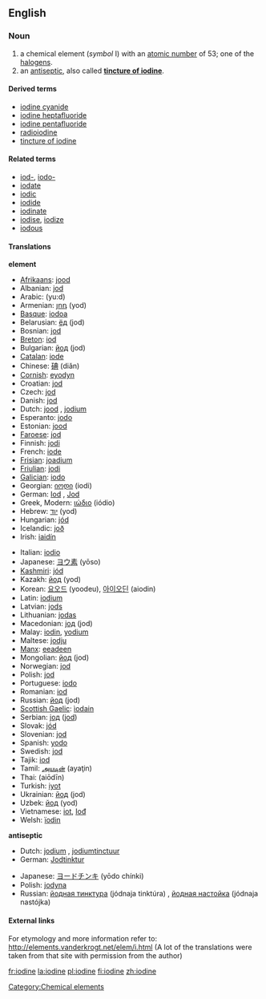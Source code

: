 ==English==
{{elements|I|tellurium|Te|xenon|Xe}}
=== Noun ===
{{en-noun-unc}}
{{wikipedia}}

# a chemical element (''symbol'' I) with an [[atomic number]] of 53; one of the [[halogen]]s.
# an [[antiseptic]], also called '''[[tincture of iodine]]'''.

====Derived terms====
*[[iodine cyanide]]
*[[iodine heptafluoride]]
*[[iodine pentafluoride]]
*[[radioiodine]]
*[[tincture of iodine]]

====Related terms====
*[[iod-]], [[iodo-]]
*[[iodate]]
*[[iodic]]
*[[iodide]]
*[[iodinate]]
*[[iodise]], [[iodize]]
*[[iodous]]

==== Translations ====

'''element'''
{{top}}
*[[Afrikaans]]: [[jood]]
*Albanian: [[jod]]
*Arabic: {{ARchar|[[يود]]}} (yu:d) {{m}}
*Armenian: [[յոդ]] (yod)
*[[Basque]]: [[iodoa]]
*Belarusian: [[ёд]] (jod) {{m}}
*Bosnian: [[jod]]
*[[Breton]]: [[iod]] {{m}}
*Bulgarian: [[йод]] (jod) {{m}}
*[[Catalan]]: [[iode]]
*Chinese: [[碘]] (diǎn)
*[[Cornish]]: [[eyodyn]]
*Croatian: [[jod]]
*Czech: [[jod]]
*Danish: [[jod]]
*Dutch: [[jood]] {{n}}, [[jodium]] {{n}}
*Esperanto: [[jodo]]
*Estonian: [[jood]]
*[[Faroese]]: [[jod]]
*Finnish: [[jodi]]
*French: [[iode]] {{m}}
*[[Frisian]]: [[joadium]]
*[[Friulian]]: [[jodi]]
*[[Galician]]: [[iodo]]
*Georgian: [[იოდი]] (iodi)
*German: [[Iod]] {{n}}, [[Jod]] {{n}}
*Greek, Modern: [[ιώδιο]] (iódio) {{n}}
*Hebrew: [[יוד]] (yod)
*Hungarian: [[jód]]
*Icelandic: [[joð]]
*Irish: [[iaidín]]
{{mid}}
*Italian: [[iodio]] {{m}}
*Japanese: [[ヨウ素]] (yōso)
*[[Kashmiri]]: [[jód]]
*Kazakh: [[йод]] (yod)
*Korean: [[요오드]] (yoodeu), [[아이오딘]] (aiodin)
*Latin: [[iodium]]
*Latvian: [[jods]]
*Lithuanian: [[jodas]]
*Macedonian: [[jод]] (jod) {{m}}
*Malay: [[iodin]], [[yodium]]
*Maltese: [[jodju]]
*[[Manx]]: [[eeadeen]]
*Mongolian: [[йод]] (jod)
*Norwegian: [[jod]]
*Polish: [[jod]] {{m}}
*Portuguese: [[iodo]]
*Romanian: [[iod]] {{n}}
*Russian: [[йод]] (jod) {{m}}
*[[Scottish Gaelic]]: [[ìodain]]
*Serbian: [[jод]] ([[jod]]) {{m}}
*Slovak: [[jód]] {{m}}
*Slovenian: [[jod]]
*Spanish: [[yodo]] {{m}}
*Swedish: [[jod]]
*Tajik: [[iod]]
*Tamil: [[அயடின்]] (ayaţin)
*Thai: {{THchar|[[ไอโอดีน]]}} (aiōdīn)
*Turkish: [[iyot]]
*Ukrainian: [[йод]] (jod) {{m}}
*Uzbek: [[йод]] (yod)
*Vietnamese: [[iot]], [[Iođ]]
*Welsh: [[ïodin]]
{{bottom}}

'''antiseptic'''
{{top}}
*Dutch: [[jodium]] {{n}}, [[jodiumtinctuur]] {{m}}
*German: [[Jodtinktur]] {{f}}
{{mid}}
*Japanese: [[ヨードチンキ]] (yōdo chínki)
*Polish: [[jodyna]] {{f}}
*Russian: [[йодная тинктура]] (jódnaja tinktúra) {{f}}, [[йодная настойка]] (jódnaja nastójka) {{f}}
{{bottom}}

====External links====
For etymology and more information refer to:
http://elements.vanderkrogt.net/elem/i.html
(A lot of the translations were taken from that site with permission from the author)
[[Category:Chemical elements]]

[[fr:iodine]]
[[la:iodine]]
[[pl:iodine]]
[[fi:iodine]]
[[zh:iodine]]